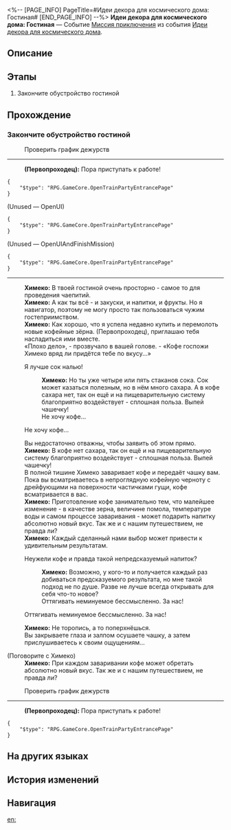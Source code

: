 <%-- [PAGE_INFO]
PageTitle=#Идеи декора для космического дома: Гостиная#
[END_PAGE_INFO] --%>
{{Дополнить|Диалоги.}}
{{Миссия Инфобокс
|id              = 8027114
|Название        = 
|Изображение     = Миссия Идеи декора для космического дома Гостиная.png
|Тип             = Миссия приключения
|Событие         = Идеи декора для космического дома
|Глава           = Идеи декора для космического дома
|Условия         = Завершена [[Миссия приключения]] «[[Идеи декора для космического дома: Спальня]]»
|Персонажи       = Первопроходец; Химеко
|СтартЛокация    = [[Звёздный экспресс]] — [[Вагон для вечеринок]]
|Мир             = Звёздный экспресс
|Предыдущая      = Идеи декора для космического дома: Спальня
|Следующая       = 
|Награды         = 
}}
'''Идеи декора для космического дома: Гостиная''' — Событие [[Миссия приключения]] из события [[Идеи декора для космического дома]].

==Описание==
{{Описание|<!--официальное описание из Перекрёстка судеб-->}}

==Этапы==
# Закончите обустройство гостиной

==Прохождение==
{{Дополнить}}
===Закончите обустройство гостиной===
{{Описание миссии|тип=Миссия приключения|локация=Вагон для вечеринок|Это место скорее напоминает вагон для вечеринок, чем тихий бар.}}
{{Диалог Начало}}

:{{Диалог|Журнал путешествий}} Проверить график дежурств
----
:'''(Первопроходец):''' Пора приступать к работе!
<pre>{
	"$type": "RPG.GameCore.OpenTrainPartyEntrancePage"
}</pre>

;(Unused &mdash; OpenUI)
<pre>{
	"$type": "RPG.GameCore.OpenTrainPartyEntrancePage"
}</pre>

;(Unused &mdash; OpenUIAndFinishMission)
<pre>{
	"$type": "RPG.GameCore.OpenTrainPartyEntrancePage"
}</pre>
----
:'''Химеко:''' В твоей гостиной очень просторно - самое то для проведения чаепитий.
:'''Химеко:''' А как ты всё {{MC|ж=продумала|м=продумал}} - и закуски, и напитки, и фрукты. Но я навигатор, поэтому не могу просто так пользоваться чужим гостеприимством.
:'''Химеко:''' Как хорошо, что я успела недавно купить и перемолоть новые кофейные зёрна. (Первопроходец), приглашаю тебя насладиться ими вместе.
:«Плохо дело», - прозвучало в вашей голове. - «Кофе госпожи Химеко вряд ли придётся тебе по вкусу...»
:{{Диалог|Стрелка}} Я лучше сок налью!
::'''Химеко:''' Но ты уже {{MC|ж=выпила|м=выпил}} четыре или пять стаканов сока. Сок может казаться полезным, но в нём много сахара. А в кофе сахара нет, так он ещё и на пищеварительную систему благоприятно воздействует - сплошная польза. Выпей чашечку!
::Не хочу кофе...
:{{Диалог|Стрелка}} Не хочу кофе...
:Вы недостаточно отважны, чтобы заявить об этом прямо.
:'''Химеко:''' В кофе нет сахара, так он ещё и на пищеварительную систему благоприятно воздействует - сплошная польза. Выпей чашечку!
:В полной тишине Химеко заваривает кофе и передаёт чашку вам. Пока вы всматриваетесь в непроглядную кофейную черноту с дрейфующими на поверхности частичками гущи, кофе всматривается в вас.
:'''Химеко:''' Приготовление кофе занимательно тем, что малейшее изменение - в качестве зерна, величине помола, температуре воды и самом процессе заваривания - может подарить напитку абсолютно новый вкус. Так же и с нашим путешествием, не правда ли?
:'''Химеко:''' Каждый сделанный нами выбор может привести к удивительным результатам.
:{{Диалог|Стрелка}} Неужели кофе и правда такой непредсказуемый напиток?
::'''Химеко:''' Возможно, у кого-то и получается каждый раз добиваться предсказуемого результата, но мне такой подход не по душе. Разве не лучше всегда открывать для себя что-то новое?
::Оттягивать неминуемое бессмысленно. За нас!
:{{Диалог|Стрелка}} Оттягивать неминуемое бессмысленно. За нас!
:'''Химеко:''' Не торопись, а то поперхнёшься.
:Вы закрываете глаза и залпом осушаете чашку, а затем прислушиваетесь к своим ощущениям...
:{{tx}}

;(Поговорите с Химеко)
:'''Химеко:''' При каждом заваривании кофе может обретать абсолютно новый вкус. Так же и с нашим путешествием, не правда ли?

:{{Диалог|Журнал путешествий}} Проверить график дежурств
----
:'''(Первопроходец):''' Пора приступать к работе!
<pre>{
	"$type": "RPG.GameCore.OpenTrainPartyEntrancePage"
}</pre>
{{Диалог Конец}}

==На других языках==
{{На других языках
|en   = Cosmic Home Décor Guide: Living Room
|zhs  = 宇宙家装指南：客厅篇
|zht  = 宇宙家裝指南：客廳篇
|ja   = コズミック・ハウジングガイド：リビング
|ko   = 우주 인테리어 가이드: 거실편
|es   = Guía de decoración galáctica: sala de estar
|fr   = Guide de décoration cosmique&nbsp;: Salon
|ru   = Идеи декора для космического дома: Гостиная
|th   = คู่มือแต่งบ้านแห่งจักรวาล: ห้องนั่งเล่น
|vi   = Hướng Dẫn Trang Trí Nhà Vũ Trụ: Phòng Khách
|de   = Leitfaden für galaktisches Heimdekor: Wohnzimmer
|id   = Panduan Dekorasi Rumah Alam Semesta: Ruang Tamu
|pt   = Guia de Decoração Cósmica: Sala
}}

==История изменений==
{{История изменений|3.5}}

==Навигация==
{{Миссия приключения Навбокс|Глава }}

[[en:]]
